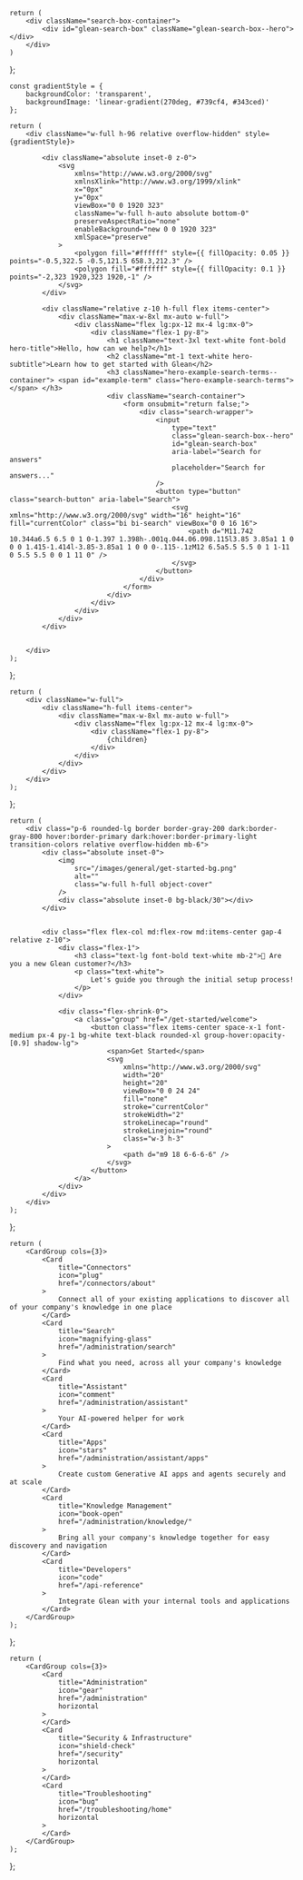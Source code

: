     return (
        <div className="search-box-container">
            <div id="glean-search-box" className="glean-search-box--hero"></div>
        </div>
    )
};

    const gradientStyle = {
        backgroundColor: 'transparent',
        backgroundImage: 'linear-gradient(270deg, #739cf4, #343ced)'
    };

    return (
        <div className="w-full h-96 relative overflow-hidden" style={gradientStyle}>

            <div className="absolute inset-0 z-0">
                <svg
                    xmlns="http://www.w3.org/2000/svg"
                    xmlnsXlink="http://www.w3.org/1999/xlink"
                    x="0px"
                    y="0px"
                    viewBox="0 0 1920 323"
                    className="w-full h-auto absolute bottom-0"
                    preserveAspectRatio="none"
                    enableBackground="new 0 0 1920 323"
                    xmlSpace="preserve"
                >
                    <polygon fill="#ffffff" style={{ fillOpacity: 0.05 }} points="-0.5,322.5 -0.5,121.5 658.3,212.3" />
                    <polygon fill="#ffffff" style={{ fillOpacity: 0.1 }} points="-2,323 1920,323 1920,-1" />
                </svg>
            </div>

            <div className="relative z-10 h-full flex items-center">
                <div className="max-w-8xl mx-auto w-full">
                    <div className="flex lg:px-12 mx-4 lg:mx-0">
                        <div className="flex-1 py-8">
                            <h1 className="text-3xl text-white font-bold hero-title">Hello, how can we help?</h1>
                            <h2 className="mt-1 text-white hero-subtitle">Learn how to get started with Glean</h2>
                            <h3 className="hero-example-search-terms--container"> <span id="example-term" class="hero-example-search-terms"></span> </h3>
                            <div className="search-container">
                                <form onsubmit="return false;">
                                    <div class="search-wrapper">
                                        <input
                                            type="text"
                                            class="glean-search-box--hero"
                                            id="glean-search-box"
                                            aria-label="Search for answers"
                                            placeholder="Search for answers..."
                                        />
                                        <button type="button" class="search-button" aria-label="Search">
                                            <svg xmlns="http://www.w3.org/2000/svg" width="16" height="16" fill="currentColor" class="bi bi-search" viewBox="0 0 16 16">
                                                <path d="M11.742 10.344a6.5 6.5 0 1 0-1.397 1.398h-.001q.044.06.098.115l3.85 3.85a1 1 0 0 0 1.415-1.414l-3.85-3.85a1 1 0 0 0-.115-.1zM12 6.5a5.5 5.5 0 1 1-11 0 5.5 5.5 0 0 1 11 0" />
                                            </svg>
                                        </button>
                                    </div>
                                </form>
                            </div>
                        </div>
                    </div>
                </div>
            </div>


        </div>
    );
};

    return (
        <div className="w-full">
            <div className="h-full items-center">
                <div className="max-w-8xl mx-auto w-full">
                    <div className="flex lg:px-12 mx-4 lg:mx-0">
                        <div className="flex-1 py-8">
                            {children}
                        </div>
                    </div>
                </div>
            </div>
        </div>
    );
};

    return (
        <div class="p-6 rounded-lg border border-gray-200 dark:border-gray-800 hover:border-primary dark:hover:border-primary-light transition-colors relative overflow-hidden mb-6">
            <div class="absolute inset-0">
                <img
                    src="/images/general/get-started-bg.png"
                    alt=""
                    class="w-full h-full object-cover"
                />
                <div class="absolute inset-0 bg-black/30"></div>
            </div>


            <div class="flex flex-col md:flex-row md:items-center gap-4 relative z-10">
                <div class="flex-1">
                    <h3 class="text-lg font-bold text-white mb-2">👋 Are you a new Glean customer?</h3>
                    <p class="text-white">
                        Let's guide you through the initial setup process!
                    </p>
                </div>

                <div class="flex-shrink-0">
                    <a class="group" href="/get-started/welcome">
                        <button class="flex items-center space-x-1 font-medium px-4 py-1 bg-white text-black rounded-xl group-hover:opacity-[0.9] shadow-lg">
                            <span>Get Started</span>
                            <svg
                                xmlns="http://www.w3.org/2000/svg"
                                width="20"
                                height="20"
                                viewBox="0 0 24 24"
                                fill="none"
                                stroke="currentColor"
                                strokeWidth="2"
                                strokeLinecap="round"
                                strokeLinejoin="round"
                                class="w-3 h-3"
                            >
                                <path d="m9 18 6-6-6-6" />
                            </svg>
                        </button>
                    </a>
                </div>
            </div>
        </div>
    );
};


    return (
        <CardGroup cols={3}>
            <Card
                title="Connectors"
                icon="plug"
                href="/connectors/about"
            >
                Connect all of your existing applications to discover all of your company's knowledge in one place
            </Card>
            <Card
                title="Search"
                icon="magnifying-glass"
                href="/administration/search"
            >
                Find what you need, across all your company's knowledge
            </Card>
            <Card
                title="Assistant"
                icon="comment"
                href="/administration/assistant"
            >
                Your AI-powered helper for work
            </Card>
            <Card
                title="Apps"
                icon="stars"
                href="/administration/assistant/apps"
            >
                Create custom Generative AI apps and agents securely and at scale
            </Card>
            <Card
                title="Knowledge Management"
                icon="book-open"
                href="/administration/knowledge/"
            >
                Bring all your company's knowledge together for easy discovery and navigation
            </Card>
            <Card
                title="Developers"
                icon="code"
                href="/api-reference"
            >
                Integrate Glean with your internal tools and applications
            </Card>
        </CardGroup>
    );
};

    return (
        <CardGroup cols={3}>
            <Card
                title="Administration"
                icon="gear"
                href="/administration"
                horizontal
            >
            </Card>
            <Card
                title="Security & Infrastructure"
                icon="shield-check"
                href="/security"
                horizontal
            >
            </Card>
            <Card
                title="Troubleshooting"
                icon="bug"
                href="/troubleshooting/home"
                horizontal
            >
            </Card>
        </CardGroup>
    );
};